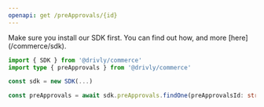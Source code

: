 ```yaml
---
openapi: get /preApprovals/{id}
---
```


<Accordion title="Usage with the Drivly SDK" icon="code-simple">
  <Note>
    <span class="font-medium">Make sure you install our SDK first. You can find out how, and more [here](/commerce/sdk).</span>
  </Note>

```typescript
import { SDK } from '@drivly/commerce'
import type { preApprovals } from '@drivly/commerce'

const sdk = new SDK(...)

const preApprovals = await sdk.preApprovals.findOne(preApprovalsId: string): Promise<preApprovals>
```

</Accordion>
